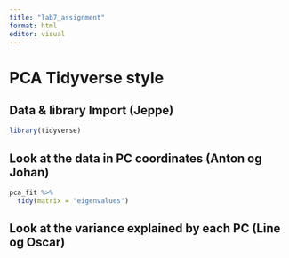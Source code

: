 ```yaml
---
title: "lab7_assignment"
format: html
editor: visual
---
```


# PCA Tidyverse style

## **Data & library Import (Jeppe)**

```r
library(tidyverse)
```

## Look at the data in PC coordinates (Anton og Johan)

```r
pca_fit %>%
  tidy(matrix = "eigenvalues")
```

## Look at the variance explained by each PC (Line og Oscar)
